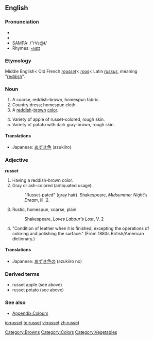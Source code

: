 ==English==

===Pronunciation===
* {{enPR|rŭs'ət}}
* {{IPA|/ˈrʌsət/}}
* [[w:SAMPA|SAMPA]]: /"rVs@t/
* Rhymes: [[Rhymes:English:-ʌsɪt|-ʌsɪt]]

===Etymology===
Middle English< Old French ''[[rousset]]''< ''[[rous]]''< Latin ''[[russus]]'', meaning "[[red]]dish".

===Noun===
{{en-noun|s|-}}

# A coarse, reddish-brown, homespun fabric.
# Country dress; homespun cloth.
# A [[red]]dish-[[brown]] [[color]].
#: {{color panel|80461B}}
# Variety of apple of russet-colored, rough skin.
# Variety of potato with dark gray-brown, rough skin.

====Translations====
{{trans-top|fabric}}
{{trans-mid}}
{{trans-bottom}}

{{trans-top|color}}
* Japanese: [[あずき色]] (azukiiro)
{{trans-mid}}
{{trans-bottom}}

{{trans-top|potato}}
{{trans-mid}}
{{trans-bottom}}

===Adjective===
'''russet'''

# Having a reddish-brown color.
# Gray or ash-colored (antiquated usage).
#: "Russet-pated" (gray hair).  Shakespeare, ''Midsummer Night's Dream'', iii. 2.
# Rustic, homespun, coarse, plain.
#: Shakespeare, ''Loves Labour's Lost'', V. 2
# "Condition of leather when it is finished, excepting the operations of coloring and polishing the surface." (From 1880s British/American dictionary.)

====Translations====
{{trans-top|color}}
* Japanese: [[あずき色]]の (azukiiro no)
{{trans-mid}}
{{trans-bottom}}

===Derived terms===
* russet apple (see above)
* russet potato (see above)

===See also===
* [[Appendix:Colours]]

[[Category:Browns]]
[[Category:Colors]]
[[Category:Vegetables]]

[[io:russet]]
[[te:russet]]
[[vi:russet]]
[[zh:russet]]